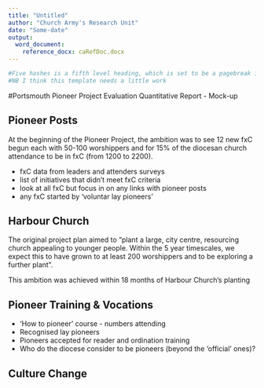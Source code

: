 ```yaml
---
title: "Untitled"
author: "Church Army's Research Unit"
date: "Some-date"
output:
  word_document:
    reference_docx: caRefDoc.docx
---
```


```r
#Five hashes is a fifth level heading, which is set to be a pagebreak in the reference document
#NB I think this template needs a little work
```


#Portsmouth Pioneer Project Evaluation Quantitative Report - Mock-up

## Pioneer Posts

At the beginning of the Pioneer Project, the ambition was to see 12 new fxC begun each with 50-100 worshippers and for 15% of the diocesan church attendance to be in fxC (from 1200 to 2200).

* fxC data from leaders and attenders surveys
* list of initiatives that didn't meet fxC criteria
* look at all fxC but focus in on any links with pioneer posts
* any fxC started by 'voluntar lay pioneers'

## Harbour Church
The original project plan aimed to “plant a large, city centre, resourcing church appealing to younger people. Within the 5 year timescales, we expect this to have grown to at least 200 worshippers and to be exploring a further plant”. 

This ambition was achieved within 18 months of Harbour Church’s planting  

## Pioneer Training & Vocations

* 'How to pioneer' course - numbers attending
* Recognised lay pioneers
* Pioneers accepted for reader and ordination training
* Who do the diocese consider to be pioneers (beyond the 'official' ones)?

## Culture Change
